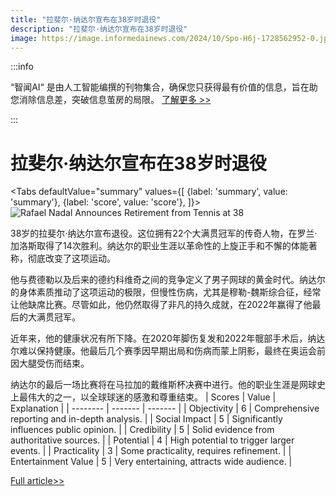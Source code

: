```yaml
---
title: "拉斐尔·纳达尔宣布在38岁时退役"
description: "拉斐尔·纳达尔宣布在38岁时退役"
image: https://image.informedainews.com/2024/10/Spo-H6j-1728562952-0.jpg
---
```



:::info

“智闻AI“ 是由人工智能编撰的刊物集合，确保您只获得最有价值的信息，旨在助您消除信息差，突破信息茧房的局限。  [了解更多 >>](/)

:::

# 拉斐尔·纳达尔宣布在38岁时退役


<Tabs
	defaultValue="summary"
	values={[
	{label: 'summary', value: 'summary'},
	{label: 'score', value: 'score'},
]}>
<TabItem value="summary">
<img
  src="https://image.informedainews.com/2024/10/Spo-H6j-1728562952-0.jpg"
  alt="Rafael Nadal Announces Retirement from Tennis at 38"
/>



38岁的拉斐尔·纳达尔宣布退役。这位拥有22个大满贯冠军的传奇人物，在罗兰·加洛斯取得了14次胜利。纳达尔的职业生涯以革命性的上旋正手和不懈的体能著称，彻底改变了这项运动。

他与费德勒以及后来的德约科维奇之间的竞争定义了男子网球的黄金时代。纳达尔的身体素质推动了这项运动的极限，但慢性伤病，尤其是穆勒-魏斯综合征，经常让他缺席比赛。尽管如此，他仍然取得了非凡的持久成就，在2022年赢得了他最后的大满贯冠军。

近年来，他的健康状况有所下降。在2020年脚伤复发和2022年髋部手术后，纳达尔难以保持健康。他最后几个赛季因早期出局和伤病而蒙上阴影，最终在奥运会前因大腿受伤而结束。

纳达尔的最后一场比赛将在马拉加的戴维斯杯决赛中进行。他的职业生涯是网球史上最伟大的之一，以全球球迷的感激和尊重结束。
</TabItem>
<TabItem value="score">
	| Scores     | Value   | Explanation |
	| -------- | ------- | ------- |
	| Objectivity  | 6    | Comprehensive reporting and in-depth analysis.    |
	| Social Impact | 5     | Significantly influences public opinion.    |
	| Credibility    | 5    | Solid evidence from authoritative sources.    |
	| Potential    | 4    | High potential to trigger larger events.    |
	| Practicality    | 3    | Some practicality, requires refinement.    |
	| Entertainment Value    | 5    | Very entertaining, attracts wide audience.    |
</TabItem>
</Tabs>

[Full article>>](https://www.theguardian.com/sport/2024/oct/10/a-difficult-decision-rafael-nadal-announces-retirement-from-tennis-at-38)
